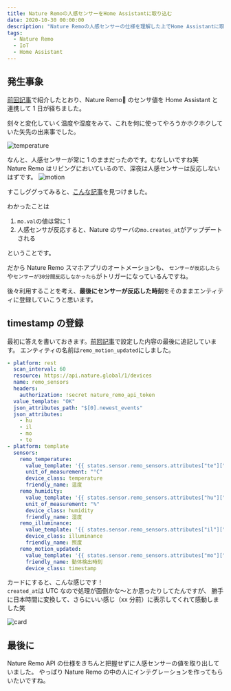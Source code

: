 ```yaml
---
title: Nature Remoの人感センサーをHome Assistantに取り込む
date: 2020-10-30 00:00:00
description: "Nature Remoの人感センサーの仕様を理解した上でHome Assistantに取り込んでいきます"
tags:
  - Nature Remo
  - IoT
  - Home Assistant
---
```



## 発生事象

[前回記事](/nature-remoを-home-assistantで使う-1-2)で紹介したとおり、Nature Remo のセンサ値を Home Assistant と連携して 1 日が経ちました。

刻々と変化していく温度や湿度をみて、これを何に使ってやろうかホクホクしていた矢先の出来事でした。

![temperature](./temperature.png)

なんと、人感センサーが常に 1 のままだったのです。むなしいですね笑  
Nature Remo はリビングにおいているので、深夜は人感センサーは反応しないはずです。
![motion](./motion.png)

すこしググってみると、[こんな記事](https://zlog.hateblo.jp/entry/2019/07/07/Nature-remo-motion-sensor)を見つけました。

わかったことは

1. `mo.val`の値は常に 1
1. 人感センサが反応すると、Nature のサーバの`mo.creates_at`がアップデートされる

ということです。

だから Nature Remo スマホアプリのオートメーションも、
`センサーが反応したら`や`センサーが30分間反応しなかったら`がトリガーになっているんですね。

後々利用することを考え、**最後にセンサーが反応した時刻**をそのままエンティティに登録していこうと思います。

## timestamp の登録

最初に答えを書いておきます。[前回記事](/nature-remoを-home-assistantで使う-2-2)で設定した内容の最後に追記しています。
エンティティの名前は`remo_motion_updated`にしました。

```yaml:title=sensors.yaml
- platform: rest
  scan_interval: 60
  resource: https://api.nature.global/1/devices
  name: remo_sensors
  headers:
    authorization: !secret nature_remo_api_token
  value_template: "OK"
  json_attributes_path: "$[0].newest_events"
  json_attributes:
    - hu
    - il
    - mo
    - te
- platform: template
  sensors:
    remo_temperature:
      value_template: '{{ states.sensor.remo_sensors.attributes["te"]["val"] }}'
      unit_of_measurement: "°C"
      device_class: temperature
      friendly_name: 温度
    remo_humidity:
      value_template: '{{ states.sensor.remo_sensors.attributes["hu"]["val"] }}'
      unit_of_measurement: "%"
      device_class: humidity
      friendly_name: 湿度
    remo_illuminance:
      value_template: '{{ states.sensor.remo_sensors.attributes["il"]["val"] }}'
      device_class: illuminance
      friendly_name: 照度
    remo_motion_updated:
      value_template: '{{ states.sensor.remo_sensors.attributes["mo"]["created_at"] }}'
      friendly_name: 動体検出時刻
      device_class: timestamp
```

カードにすると、こんな感じです！  
`created_at`は UTC なので処理が面倒かな〜とか思ったりしてたんですが、
勝手に日本時間に変換して、さらにいい感じ（xx 分前）に表示してくれて感動しました笑

![card](./motion_card.png)

## 最後に

Nature Remo API の仕様をきちんと把握せずに人感センサーの値を取り出していました。
やっぱり Nature Remo の中の人にインテグレーションを作ってもらいたいですね。
